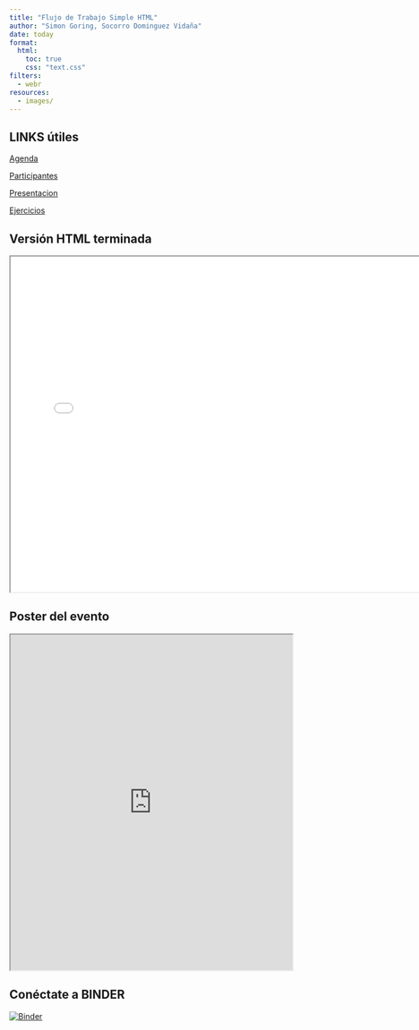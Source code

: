 ```yaml
---
title: "Flujo de Trabajo Simple HTML"
author: "Simon Goring, Socorro Dominguez Vidaña"
date: today
format:
  html:
    toc: true
    css: "text.css"
filters:
  - webr
resources:
  - images/
---
```

## LINKS útiles

<a href="https://docs.google.com/document/d/12g128wHhCxW6Dn5IpwZ5G2cT7gAdt7jf/edit#heading=h.vnk5sqtfbjsp" target="_blank">Agenda</a>

<a href="https://docs.google.com/presentation/d/1FpejJCsf5l10nkcnT0BhXMAXVIc2qrms/edit?slide=id.p1#slide=id.p1"target="_blank">Participantes</a>

<a href="https://docs.google.com/presentation/d/17JfCtpgFema4i2SjPZyC3ACuWVmUYn6A/edit?slide=id.p1#slide=id.p1"target="_blank">Presentacion</a>

<a href="https://docs.google.com/presentation/d/1ws2WVEDQzSTPTqqAYHTeA-VOlVPCFMsW/edit?slide=id.p15#slide=id.p15"target="_blank">Ejercicios</a>


## Versión HTML terminada

<iframe src="simple_workflow.html" width="150%" height="600"></iframe>

## Poster del evento

<iframe src="https://open.neotomadb.org/R-workshop/webr_repo/images/poster.jpg" width="100%" height="600"></iframe>


## Conéctate a BINDER

[![Binder](https://mybinder.org/badge_logo.svg)](https://mybinder.org/v2/gh/NeotomaDB/Current_Workshop/main)

